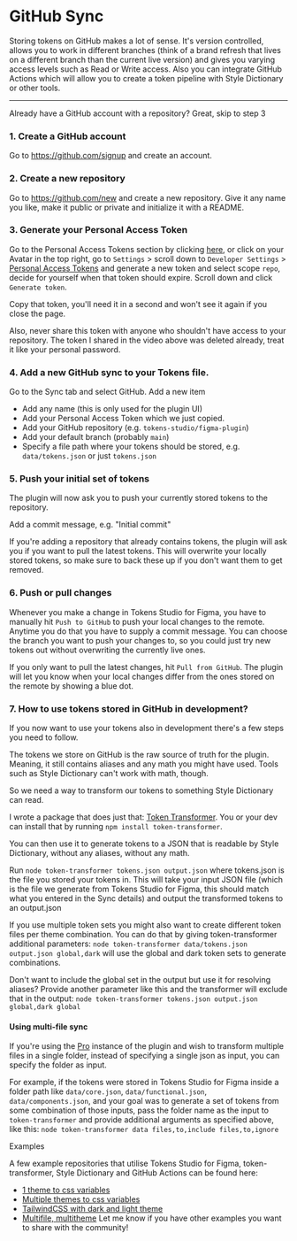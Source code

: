 # GitHub Sync

Storing tokens on GitHub makes a lot of sense. It's version controlled, allows you to work in different branches (think of a brand refresh that lives on a different branch than the current live version) and gives you varying access levels such as Read or Write access. Also you can integrate GitHub Actions which will allow you to create a token pipeline with Style Dictionary or other tools.

---



<ReactPlayer
  muted
  width="100%"
  height="auto"
  loop
  playing
  controls
  url="/github-sync.mp4"
/>


<Callout emoji="💡">
  Already have a GitHub account with a repository? Great, skip to step 3
</Callout>

### 1. Create a GitHub account

Go to https://github.com/signup and create an account.

### 2. Create a new repository

Go to https://github.com/new and create a new repository. Give it any name you like, make it public or private and initialize it with a README.

### 3. Generate your Personal Access Token

Go to the Personal Access Tokens section by clicking [here](https://github.com/settings/tokens), or click on your Avatar in the top right, go to `Settings` > scroll down to `Developer Settings` > [Personal Access Tokens](https://github.com/settings/tokens) and generate a new token and select scope `repo`, decide for yourself when that token should expire. Scroll down and click `Generate token`.

Copy that token, you'll need it in a second and won't see it again if you close the page.

Also, never share this token with anyone who shouldn't have access to your repository. The token I shared in the video above was deleted already, treat it like your personal password.

### 4. Add a new GitHub sync to your Tokens file.

Go to the Sync tab and select GitHub. Add a new item

- Add any name (this is only used for the plugin UI)
- Add your Personal Access Token which we just copied.
- Add your GitHub repository (e.g. `tokens-studio/figma-plugin`)
- Add your default branch (probably `main`)
- Specify a file path where your tokens should be stored, e.g. `data/tokens.json` or just `tokens.json`

### 5. Push your initial set of tokens

The plugin will now ask you to push your currently stored tokens to the repository.

Add a commit message, e.g. "Initial commit"

If you're adding a repository that already contains tokens, the plugin will ask you if you want to pull the latest tokens. This will overwrite your locally stored tokens, so make sure to back these up if you don't want them to get removed.

### 6. Push or pull changes

Whenever you make a change in Tokens Studio for Figma, you have to manually hit `Push to GitHub` to push your local changes to the remote. Anytime you do that you have to supply a commit message. You can choose the branch you want to push your changes to, so you could just try new tokens out without overwriting the currently live ones.

If you only want to pull the latest changes, hit `Pull from GitHub`. The plugin will let you know when your local changes differ from the ones stored on the remote by showing a blue dot.

### 7. How to use tokens stored in GitHub in development?

If you now want to use your tokens also in development there's a few steps you need to follow.

The tokens we store on GitHub is the raw source of truth for the plugin. Meaning, it still contains aliases and any math you might have used. Tools such as Style Dictionary can't work with math, though.

So we need a way to transform our tokens to something Style Dictionary can read.

I wrote a package that does just that: [Token Transformer](https://www.npmjs.com/package/token-transformer).  You or your dev can install that by running `npm install token-transformer`.

You can then use it to generate tokens to a JSON that is readable by Style Dictionary, without any aliases, without any math.

Run `node token-transformer tokens.json output.json` where tokens.json is the file you stored your tokens in.  This will take your input JSON file (which is the file we generate from Tokens Studio for Figma, this should match what you entered in the Sync details) and output the transformed tokens to an output.json

If you use multiple token sets you might also want to create different token files per theme combination. You can do that by giving token-transformer additional parameters: `node token-transformer data/tokens.json output.json global,dark` will use the global and dark token sets to generate combinations.

Don't want to include the global set in the output but use it for resolving aliases? Provide another parameter like this and the transformer will exclude that in the output: `node token-transformer tokens.json output.json global,dark global`

#### Using multi-file sync

If you're using the [Pro](https://www.tokens.studio/#pricing) instance of the plugin and wish to transform multiple files in a single folder, instead of specifying a single json as input, you can specify the folder as input.

For example, if the tokens were stored in Tokens Studio for Figma inside a folder path like `data/core.json`, `data/functional.json`, `data/components.json`, and your goal was to generate a set of tokens from some combination of those inputs, pass the folder name as the input to `token-transformer` and provide additional arguments as specified above, like this: `node token-transformer data files,to,include files,to,ignore`

<Callout emoji="💡">
  Examples

  A few example repositories that utilise Tokens Studio for Figma, token-transformer, Style Dictionary and GitHub Actions can be found here:

  - [1 theme to css variables](https://github.com/tokens-studio/plugin-example-css)
  - [Multiple themes to css variables](https://github.com/tokens-studio/plugin-example-multi)
  - [TailwindCSS with dark and light theme](https://github.com/tokens-studio/plugin-example-tailwindcss)
  - [Multifile, multitheme](https://github.com/TheeMattOliver/figma-tokens-multifile-multitheme-example)
  Let me know if you have other examples you want to share with the community!
</Callout>
